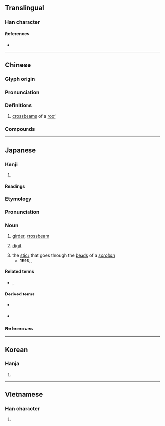 {{also|航}}
{{character info/new}}
==Translingual==

===Han character===
{{Han char|rn=75|rad=木|as=06|sn=10|four=41921|canj=DHON|ids=⿰木行}}

====References====
* {{Han ref|kx=0525.010|dkj=14754|dj=0913.060|hdz=21201.090|uh=6841|ud=26689|bh=AEEC|bd=44780}}

----

==Chinese==
{{zh-forms}}

===Glyph origin===
{{Han etym}}

===Pronunciation===
{{zh-pron
|m=héng,háng
|c=haang4,hang4,hong4,hong6
|mc=y
|oc=y
|ma=
|cat=n
}}

===Definitions===
{{zh-hanzi}}

# [[crossbeam]]s of a [[roof]]

===Compounds===
{{zh-der|帆桁|桁架|桁楊|桁端|長桁}}

----

==Japanese==

===Kanji===
{{ja-kanji|grade=|rs=木06}}

# {{defn|lang=ja|sort=木06}}

====Readings====
{{ja-readings
|goon=ぎょう, ごう
|kanon=こう
|kun=けた-
}}

===Etymology===
{{wikipedia|lang=ja|桁 (建築)}}
{{ja-kanjitab|けた|yomi=k}}
{{rfe|ja}}

===Pronunciation===
{{ja-pron|けた|acc=0|acc_ref=DJR}}

===Noun===
{{ja-noun|けた}}

# {{lb|ja|construction|sort=けた}} [[girder]], [[crossbeam]] {{rfquote-sense|ja}}
# {{lb|ja|arithmetic|sort=けた}} [[digit]] {{rfgloss|ja}}
#: {{ja-usex|'''桁'''溢れ|'''けた'''あふれ|'''digit''' overflow}}
#: {{ja-usex|二十%進法 で は 八千 で 四 '''桁''' に 達する。|にじっ%しんぽう で は はっせん で よん '''けた''' に たっする。|In the the vigesimal scale, it reaches four '''digits''' at eight thousand.}}
# the [[stick]] that goes through the [[bead]]s of a ''[[soroban]]''
#* '''1916''', {{w2|ja|森鷗外}}, {{w2|ja|pref=『|高瀬舟 (小説)|高瀬舟|suf=』}}
#*: {{ja-usex|[[彼]]と[[我れ]]との[[相違]]は、いわば[[桁違い|十露盤の桁が違っている]]だけで、喜%助の[[ありがたがる]]二%百%[[文]]に[[相当]]する[[貯蓄]]だに、[[こっち]]はないのである。|^かれ と われ と の そうい は、いわば そろばん の けた が ちがっている だけ で、^き%すけ の ありがたがる に%ひゃく%-もん に そうとう する ちょちく だ に、こっち は ない の で ある。}}

====Related terms====
* {{sense|girder}} {{ja-r|梁|はり|gloss=[[beam]]}}, {{ja-r|棟|むね|gloss=[[ridge]]}}

====Derived terms====
* {{sense|girder}} {{ja-r|橋桁|はしげた|gloss=[[bridge girder]]}}
* {{sense|digit}} {{ja-r|桁外れ|けたはずれ|gloss=[[incalculable]]}}

===References===
<references />

----

==Korean==

===Hanja===
{{ko-hanja|hangeul=[[항]], [[형]]|eumhun=|rv=hang, hyeong|mr=hang, hyŏng|y=hang, hyeng}}

# {{defn|lang=ko|sort=木06}}

----

==Vietnamese==

===Han character===
{{vi-readings|rs=木06|hanviet=hành}}

# {{defn|lang=vi|sort=木06}}